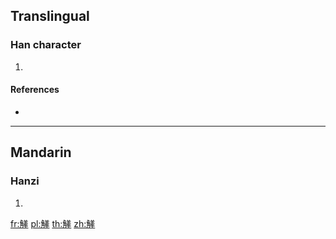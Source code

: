{{character info/new}}
==Translingual==

===Han character===
{{Han char|rn=148|rad=角|as=10|sn=17|four=28255|canj=NBTGQ}}

# {{defn|Han|sort=角10}}

====References====
* {{Han ref|kx=1144.140|dkj=35139|hdz=63931.210|uh=89F2|ud=35314|bh=EE7C|bd=61052}}

----

==Mandarin==

===Hanzi===
{{cmn-hanzi|pin=[[xīng]] ([[xing1]])|wg=hsing<sup>1</sup>}}

# {{defn|lang=cmn|sort=角10}}

[[fr:觲]]
[[pl:觲]]
[[th:觲]]
[[zh:觲]]